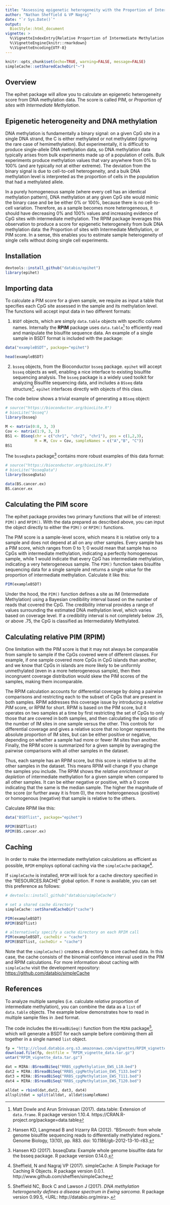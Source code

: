 ```yaml
---
title: "Assessing epigenetic heterogeneity with the Proportion of Intermediate Methylation (PIM) score"
author: "Nathan Sheffield & VP Nagraj"
date: "`r Sys.Date()`"
output: 
  BiocStyle::html_document
vignette: >
  %\VignetteIndexEntry{Relative Proportion of Intermediate Methylation (RPIM)}
  %\VignetteEngine{knitr::rmarkdown}
  %\VignetteEncoding{UTF-8}
---
```


```r
knitr::opts_chunk$set(echo=TRUE, warning=FALSE, message=FALSE)
simpleCache::setSharedCacheDir("~")
```

## Overview

The epihet package will allow you to calculate an epigenetic heterogeneity score from DNA methylation data. The score is called PIM, or *Proportion of sites with Intermediate Methylation*.

## Epigenetic heterogeneity and DNA methylation

DNA methylation is fundamentally a binary signal: on a given CpG site in a single DNA strand, the C is either methylated or not methylated (ignoring the rare case of hemimethylation). But experimentally, it is difficult to produce single-allele DNA methylation data, so DNA methylation data typically arises from bulk experiments made up of a population of cells. Bulk experiments produce methylation values that vary anywhere from 0% to 100% (and are typically not at either extreme). The deviation from the binary signal is due to cell-to-cell heterogeneity, and a bulk DNA methylation level is interpreted as the proportion of cells in the population that had a methylated allele.

In a purely homogeneous sample (where every cell has an identical methylation pattern), DNA methylation at any given CpG site would mimic the binary case and be be either 0% or 100%, because there is no cell-to-cell variation. Therefore, as a sample becomes more heterogeneous, it should have decreasing 0% and 100% values and increasing evidence of CpG sites with intermediate methylation. The RPIM package leverages this observation to produce a score for epigenetic heterogeneity from bulk DNA methylation data: the Proportion of sites with Intermediate Methylation, or PIM score. In a sense, this enables you to estimate sample heterogeneity of single cells without doing single cell experiments.

## Installation

```r
devtools::install_github("databio/epihet")
library(epihet)
```

## Importing data

To calculate a PIM score for a given sample, we require as input a table that specifies each CpG site assessed in the sample and its methylation level. The functions will accept input data in two different formats:

1. `BSDT` objects, which are simply `data.table` objects with specific column names. Internally the **RPIM** package uses `data.table`[^1] to efficiently read and manipulate the bisulfite sequence data. An example of a single sample in BSDT format is included with the package:

```r
data("exampleBSDT", package="epihet")

head(exampleBSDT)
```

2. `bsseq` objects, from the Bioconductor `bsseq` package. `epihet` will accept `bsseq` objects as well, enabling a nice interface to existing bisulfite sequencing analysis. The `bsseq` package is a widely used toolkit for analyzing Bisulfite sequencing data, and includes a `BSseq` data structure[^3]. `epihet` interfaces directly with objects of this class.

The code below shows a trivial example of generating a `BSseq` object:

```r
# source("https://bioconductor.org/biocLite.R")
# biocLite("bsseq")
library(bsseq)

M <- matrix(0:8, 3, 3)
Cov <- matrix(1:9, 3, 3)
BS1 <- BSseq(chr = c("chr1", "chr2", "chr1"), pos = c(1,2,3),
             M = M, Cov = Cov, sampleNames = c("A","B", "C"))
BS1
```

The `bsseqData` package[^4] contains more robust examples of this data format:

```r
# source("https://bioconductor.org/biocLite.R")
# biocLite("bsseqData")
library(bsseqData)

data(BS.cancer.ex)
BS.cancer.ex
```

## Calculating the PIM score

The epihet package provides two primary functions that will be of interest: `PIM()` and `RPIM()`. With the data prepared as described above, you can input the object directly to either the `PIM()` or `RPIM()` functions.

The PIM score is a sample-level score, which means it is relative only to a sample and does not depend at all on any other samples. Every sample has a PIM score, which ranges from 0 to 1; 0 would mean that sample has no CpGs with intermediate methylation, indicating a perfectly homogeneous sample, while 1 would indicate that every CpG has intermediate methylation, indicating a very heterogeneous sample. The `PIM()` function takes bisulfite sequencing data for a single sample and returns a single value for the proportion of intermediate methylation. Calculate it like this:

```r
PIM(exampleBSDT)
```

Under the hood, the `PIM()` function defines a site as IM (Intermediate Methylation) using a Bayesian credibility interval based on the number of reads that covered the CpG. The credibility interval provides a range of values surrounding the estimated DNA methylation level, which varies based on coverage level. If a credibility interval is not completely below .25, or above .75, the CpG is classified as Intermediately Methylated.

## Calculating relative PIM (RPIM)

One limitation with the PIM score is that it may not always be comparable from sample to sample if the CpGs covered were of different classes. For example, if one sample covered more CpGs in CpG islands than another, and we know that CpGs in islands are more likely to be uniformly unmethylated (even in a more heterogeneous sample), then then incongruent coverage distribution would skew the PIM scores of the samples, making them incomparable.

The RPIM calculation accounts for differential coverage by doing a pairwise comparisons and restricting each to the subset of CpGs that are present in both samples. RPIM addresses this coverage issue by introducing a *relative PIM* score, or RPIM for short. RPIM is based on the PIM score, but it operates on two samples at a time by first restricting the set of CpGs to only those that are covered in both samples, and then calculating the log ratio of the number of IM sites in one sample versus the other. This controls for differential coverage and gives a relative score that no longer represents the absolute proportion of IM sites, but can be either positive or negative, depending on whether a sample had more or fewer IM sites than another. Finally, the RPIM score is summarized for a given sample by averaging the pairwise comparisons with all other samples in the dataset.

Thus, each sample has an RPIM score, but this score is relative to all the other samples in the dataset. This means RPIM will change if you change the samples you include. The RPIM shows the *relative enrichment or depletion* of intermediate methylation for a given sample when compared to all other samples. It can be either negative or positive, with a 0 score indicating that the same is the median sample. The higher the magnitude of the score (or further away it is from 0), the more heterogeneous (positive) or homogenous (negative) that sample is relative to the others.

Calculate RPIM like this:
```r
data("BSDTlist", package="epihet")

RPIM(BSDTlist)
RPIM(BS.cancer.ex)
```

## Caching

In order to make the intermediate methylation calculations as efficient as possible, `RPIM` employs optional caching via the `simpleCache` package[^5]. 

If `simpleCache` is installed, `RPIM` will look for a cache directory specified in the "RESOURCES.RACHE" global option. If none is available, you can set this preference as follows:

```r
# devtools::install_github("databio/simpleCache")

# set a shared cache directory
simpleCache::setSharedCacheDir("cache")

PIM(exampleBSDT)
RPIM(BSDTlist)

# alternatively specify a cache directory on each RPIM call
PIM(exampleBSDT, cacheDir = "cache")
RPIM(BSDTlist, cacheDir = "cache")
```

Note that the `simpleCache()` creates a directory to store cached data. In this case, the cache consists of the binomial confidence interval used in the PIM and RPIM calculations. For more information about caching with `simpleCache` visit the development repository: <https://github.com/databio/simpleCache>

## References

[^1]: Matt Dowle and Arun Srinivasan (2017). data.table: Extension of `data.frame`. R package version 1.10.4. https://CRAN.R-project.org/package=data.table

[^2]: Sheffield NC, Bock C and Lawson J (2017). _DNA methylation heterogeneity defines a disease spectrum in Ewing sarcoma_. R package version 0.99.5, <URL: http://databio.org/mira>.

[^3]: Hansen KD, Langmead B and Irizarry RA (2012). “BSmooth: from whole genome bisulfite sequencing reads to differentially methylated regions.” Genome Biology, 13(10), pp. R83. doi: 10.1186/gb-2012-13-10-r83.

[^4]: Hansen KD (2017). bsseqData: Example whole genome bisulfite data for the bsseq package. R package version 0.14.0.

[^5]: Sheffield, N and Nagraj VP (2017). simpleCache: A Simple Package for Caching R Objects. R package version 0.0.1. http://www.github.com/sheffien/simpleCache





To analyze multiple samples (i.e. calculate *relative* proportion of intermediate methylation), you can combine the data as a `list` of `data.table` objects. The example below demonstrates how to read in multiple sample files in .bed format.  

The code includes the `BSreadBiSeq()` function from the `MIRA` package[^2], which will generate a BSDT for each sample before combining them all together in a single named `list` object.

```r
fp = "http://cloud.databio.org.s3.amazonaws.com/vignettes/RPIM_vignette_data.tar.gz"
download.file(fp, destfile = "RPIM_vignette_data.tar.gz")
untar("RPIM_vignette_data.tar.gz")

dat = MIRA::BSreadBiSeq("RRBS_cpgMethylation_EWS_L10.bed")
dat2 = MIRA::BSreadBiSeq("RRBS_cpgMethylation_EWS_T133.bed")
dat3 = MIRA::BSreadBiSeq("RRBS_cpgMethylation_EWS_T111.bed")
dat4 = MIRA::BSreadBiSeq("RRBS_cpgMethylation_EWS_T120.bed")

alldat = rbind(dat,dat2, dat3, dat4)
allsplitdat = split(alldat, alldat$sampleName)
```
